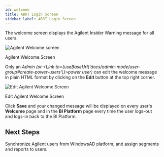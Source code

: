 ```yaml
---
id: welcome
title: ABRT Login Screen
sidebar_label: ABRT Login Screen
---
```



The welcome screen displays the Agilent Insider Warning message for all users.

<div class="center">
  <Zoom>
    <img alt="Agilent Welcome screen" src={useBaseUrl('img/welcome.png')} />
  </Zoom>
  <p>Agilent Welcome Screen</p>
</div>

Only an _Admin (or <Link to={useBaseUrl('docs/admin-mode/user-group#create-power-users')}>power user</Link>)_ can edit the welcome message in plain HTML format by clicking on the **Edit** button at the top right corner.

<div class="center">
  <Zoom>
    <img alt="Edit Agilent Welcome Screen" src={useBaseUrl('img/edit-welcome-msg.png')} />
  </Zoom>
  <p>Edit Agilent Welcome Screen</p>
</div>

Click **Save** and your changed message will be displayed on every user's **Welcome** page and in the **BI Platform** page every time the user logs-out and logs-in back to the BI Platform.

## Next Steps

<Link to={useBaseUrl('docs/admin-mode/user-group')}>Synchronize Agilent users from WindowsAD</Link> platform, and assign segments and reports to users.